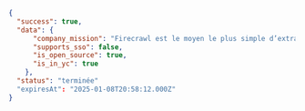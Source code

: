 ```json JSON
{
  "success": true,
  "data": {
      "company_mission": "Firecrawl est le moyen le plus simple d’extraire des données du web. Les développeurs l’utilisent pour convertir de façon fiable des URL en markdown prêt pour les LLM ou en données structurées, en un seul appel d’API.",
      "supports_sso": false,
      "is_open_source": true,
      "is_in_yc": true
    },
  "status": "terminée"
  "expiresAt": "2025-01-08T20:58:12.000Z"
}
```
